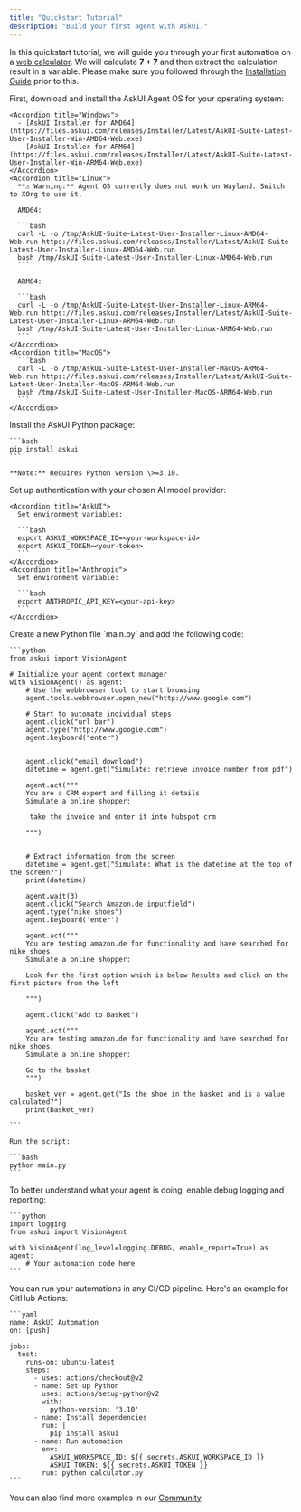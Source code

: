 ```yaml
---
title: "Quickstart Tutorial"
description: "Build your first agent with AskUI."
---
```


In this quickstart tutorial, we will guide you through your first automation on a [web calculator](https://askui.github.io/askui-practice-page/). We will calculate **7 \+ 7** and then extract the calculation result in a variable.
Please make sure you followed through the [Installation Guide](/introduction/02-getting-started/02-installation-guide) prior to this.

<Steps>
  <Step title="Install AskUI Agent OS">
    First, download and install the AskUI Agent OS for your operating system:

    <Accordion title="Windows">
      - [AskUI Installer for AMD64](https://files.askui.com/releases/Installer/Latest/AskUI-Suite-Latest-User-Installer-Win-AMD64-Web.exe)
      - [AskUI Installer for ARM64](https://files.askui.com/releases/Installer/Latest/AskUI-Suite-Latest-User-Installer-Win-ARM64-Web.exe)
    </Accordion>
    <Accordion title="Linux">
      **⚠️ Warning:** Agent OS currently does not work on Wayland. Switch to XOrg to use it.

      AMD64:

      ```bash
      curl -L -o /tmp/AskUI-Suite-Latest-User-Installer-Linux-AMD64-Web.run https://files.askui.com/releases/Installer/Latest/AskUI-Suite-Latest-User-Installer-Linux-AMD64-Web.run
      bash /tmp/AskUI-Suite-Latest-User-Installer-Linux-AMD64-Web.run
      ```

      ARM64:

      ```bash
      curl -L -o /tmp/AskUI-Suite-Latest-User-Installer-Linux-ARM64-Web.run https://files.askui.com/releases/Installer/Latest/AskUI-Suite-Latest-User-Installer-Linux-ARM64-Web.run
      bash /tmp/AskUI-Suite-Latest-User-Installer-Linux-ARM64-Web.run
      ```
    </Accordion>
    <Accordion title="MacOS">
      ```bash
      curl -L -o /tmp/AskUI-Suite-Latest-User-Installer-MacOS-ARM64-Web.run https://files.askui.com/releases/Installer/Latest/AskUI-Suite-Latest-User-Installer-MacOS-ARM64-Web.run
      bash /tmp/AskUI-Suite-Latest-User-Installer-MacOS-ARM64-Web.run
      ```
    </Accordion>
  </Step>
  <Step title="Install Python Package">
    Install the AskUI Python package:

    ```bash
    pip install askui
    ```

    **Note:** Requires Python version \>=3.10.
  </Step>
  <Step title="Set Up Authentication">
    Set up authentication with your chosen AI model provider:

    <Accordion title="AskUI">
      Set environment variables:

      ```bash
      export ASKUI_WORKSPACE_ID=<your-workspace-id>
      export ASKUI_TOKEN=<your-token>
      ```
    </Accordion>
    <Accordion title="Anthropic">
      Set environment variable:

      ```bash
      export ANTHROPIC_API_KEY=<your-api-key>
      ```
    </Accordion>
  </Step>
  <Step title="Create Your First Automation">
    Create a new Python file `main.py` and add the following code:

    ```python
    from askui import VisionAgent
    
    # Initialize your agent context manager
    with VisionAgent() as agent:
        # Use the webbrowser tool to start browsing
        agent.tools.webbrowser.open_new("http://www.google.com")
    
        # Start to automate individual steps
        agent.click("url bar")
        agent.type("http://www.google.com")
        agent.keyboard("enter")
    
    
        agent.click("email download")
        datetime = agent.get("Simulate: retrieve invoice number from pdf")
    
        agent.act("""
        You are a CRM expert and filling it details
        Simulate a online shopper:
    
         take the invoice and enter it into hubspot crm
    
        """)
    
    
        # Extract information from the screen
        datetime = agent.get("Simulate: What is the datetime at the top of the screen?")
        print(datetime)
    
        agent.wait(3)
        agent.click("Search Amazon.de inputfield")
        agent.type("nike shoes")
        agent.keyboard('enter')
    
        agent.act("""
        You are testing amazon.de for functionality and have searched for nike shoes.
        Simulate a online shopper:
    
        Look for the first option which is below Results and click on the first picture from the left
    
        """)
    
        agent.click("Add to Basket")
    
        agent.act("""
        You are testing amazon.de for functionality and have searched for nike shoes.
        Simulate a online shopper:
    
        Go to the basket
        """)
    
        basket_ver = agent.get("Is the shoe in the basket and is a value calculated?")
        print(basket_ver)
    
    ```

    Run the script:

    ```bash
    python main.py
    ```
  </Step>
  <Step title="(Optional) Enable Detailed Logging">
    To better understand what your agent is doing, enable debug logging and reporting:

    ```python
    import logging
    from askui import VisionAgent
    
    with VisionAgent(log_level=logging.DEBUG, enable_report=True) as agent:
        # Your automation code here
    ```
  </Step>
  <Step title="(Optional) Run in CI/CD Pipeline">
    You can run your automations in any CI/CD pipeline. Here's an example for GitHub Actions:

    ```yaml
    name: AskUI Automation
    on: [push]
    
    jobs:
      test:
        runs-on: ubuntu-latest
        steps:
          - uses: actions/checkout@v2
          - name: Set up Python
            uses: actions/setup-python@v2
            with:
              python-version: '3.10'
          - name: Install dependencies
            run: |
              pip install askui
          - name: Run automation
            env:
              ASKUI_WORKSPACE_ID: ${{ secrets.ASKUI_WORKSPACE_ID }}
              ASKUI_TOKEN: ${{ secrets.ASKUI_TOKEN }}
            run: python calculator.py
    ```
  </Step>
</Steps>

You can also find more examples in our [Community](https://community.askui.com).